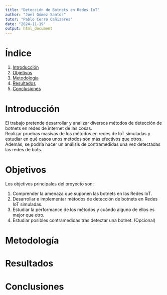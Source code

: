 ```yaml
---
title: "Detección de Botnets en Redes IoT"
author: "Joel Gómez Santos"
tutor: "Pablo Cerro Cañizares"
date: "2024-11-19"
output: html_document
---
```


# Índice {-}

1. [Introducción](#introducción)
2. [Objetivos](#objetivos)
3. [Metodología](#metodología)
4. [Resultados](#resultados)
5. [Conclusiones](#conclusiones)

# Introducción {-}

El trabajo pretende desarrollar y analizar diversos métodos de detección de botnets en redes de internet de las cosas. </br>
Realizar pruebas masivas de los métodos en redes de IoT simuladas y estudiar en qué casos unos métodos son más efectivos que otros. </br>
Además, se podría hacer un análisis de contramedidas una vez detectadas las redes de bots.

# Objetivos {-}

Los objetivos principales del proyecto son:

1. Comprender la amenaza que suponen las botnets en las Redes IoT.
2. Desarrollar e implementar métodos de detección de botnets en Redes IoT simuladas.
3. Estudiar la performance de los métodos y cuándo alguno de ellos es mejor que otro.
4. Estudiar posibles contramedidas tras detectar una botnet. (Opcional)

# Metodología {-}

# Resultados {-}

# Conclusiones {-}